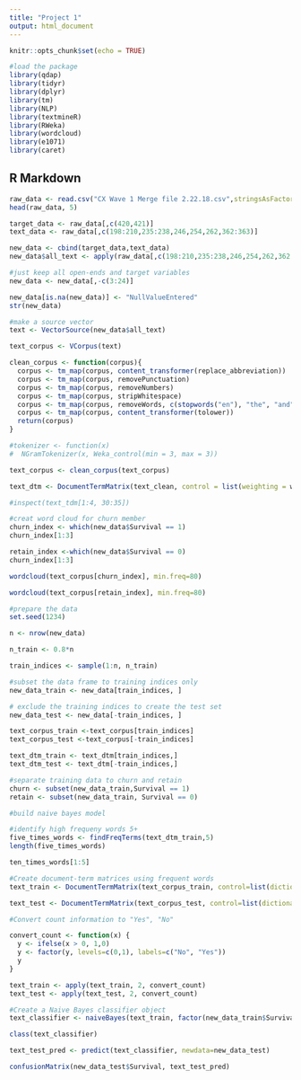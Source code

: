 ```yaml
---
title: "Project 1"
output: html_document
---
```


```r
knitr::opts_chunk$set(echo = TRUE)
```



```r
#load the package
library(qdap)
library(tidyr)
library(dplyr)
library(tm)
library(NLP)
library(textmineR)
library(RWeka)
library(wordcloud)
library(e1071)
library(caret)
```

## R Markdown

```r
raw_data <- read.csv("CX Wave 1 Merge file 2.22.18.csv",stringsAsFactors = FALSE)
head(raw_data, 5)

target_data <- raw_data[,c(420,421)]
text_data <- raw_data[,c(198:210,235:238,246,254,262,362:363)]

new_data <- cbind(target_data,text_data)
new_data$all_text <- apply(raw_data[,c(198:210,235:238,246,254,262,362:363)], 1, paste, collapse = "")

#just keep all open-ends and target variables
new_data <- new_data[,-c(3:24)]

new_data[is.na(new_data)] <- "NullValueEntered"
str(new_data)

#make a source vector
text <- VectorSource(new_data$all_text)

text_corpus <- VCorpus(text)

clean_corpus <- function(corpus){
  corpus <- tm_map(corpus, content_transformer(replace_abbreviation))
  corpus <- tm_map(corpus, removePunctuation)
  corpus <- tm_map(corpus, removeNumbers)
  corpus <- tm_map(corpus, stripWhitespace)
  corpus <- tm_map(corpus, removeWords, c(stopwords("en"), "the", "and","i", "Planet Fitness", "gym","NullValueEntered"))
  corpus <- tm_map(corpus, content_transformer(tolower))
  return(corpus)
}

#tokenizer <- function(x) 
#  NGramTokenizer(x, Weka_control(min = 3, max = 3))

text_corpus <- clean_corpus(text_corpus)

text_dtm <- DocumentTermMatrix(text_clean, control = list(weighting = weightTfIdf))

#inspect(text_tdm[1:4, 30:35])

#creat word cloud for churn member
churn_index <- which(new_data$Survival == 1)
churn_index[1:3]

retain_index <-which(new_data$Survival == 0)
churn_index[1:3]

wordcloud(text_corpus[churn_index], min.freq=80)

wordcloud(text_corpus[retain_index], min.freq=80)

#prepare the data
set.seed(1234)

n <- nrow(new_data)

n_train <- 0.8*n

train_indices <- sample(1:n, n_train)

#subset the data frame to training indices only
new_data_train <- new_data[train_indices, ]

# exclude the training indices to create the test set
new_data_test <- new_data[-train_indices, ]

text_corpus_train <-text_corpus[train_indices]
text_corpus_test <-text_corpus[-train_indices]

text_dtm_train <- text_dtm[train_indices,]
text_dtm_test <- text_dtm[-train_indices,]

#separate training data to churn and retain
churn <- subset(new_data_train,Survival == 1)
retain <- subset(new_data_train, Survival == 0)

#build naive bayes model

#identify high frequeny words 5+
five_times_words <- findFreqTerms(text_dtm_train,5)
length(five_times_words)

ten_times_words[1:5]

#Create document-term matrices using frequent words
text_train <- DocumentTermMatrix(text_corpus_train, control=list(dictionary = five_times_words))

text_test <- DocumentTermMatrix(text_corpus_test, control=list(dictionary = five_times_words))

#Convert count information to "Yes", "No"

convert_count <- function(x) {
  y <- ifelse(x > 0, 1,0)
  y <- factor(y, levels=c(0,1), labels=c("No", "Yes"))
  y
}

text_train <- apply(text_train, 2, convert_count)
text_test <- apply(text_test, 2, convert_count)

#Create a Naive Bayes classifier object
text_classifier <- naiveBayes(text_train, factor(new_data_train$Survival))

class(text_classifier)

text_test_pred <- predict(text_classifier, newdata=new_data_test)

confusionMatrix(new_data_test$Survival, text_test_pred)


```

